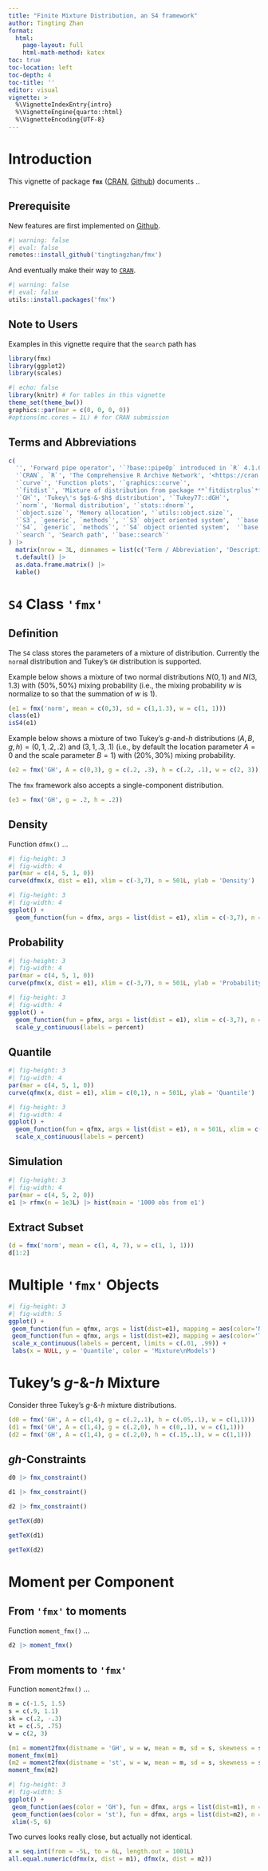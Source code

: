 ```yaml
---
title: "Finite Mixture Distribution, an S4 framework"
author: Tingting Zhan
format: 
  html:
    page-layout: full
    html-math-method: katex
toc: true
toc-location: left
toc-depth: 4
toc-title: ''
editor: visual
vignette: >
  %\VignetteIndexEntry{intro}
  %\VignetteEngine{quarto::html}
  %\VignetteEncoding{UTF-8}
---
```


# Introduction

This vignette of package **`fmx`** ([CRAN](https://CRAN.R-project.org/package=fmx), [Github](https://github.com/tingtingzhan/fmx)) documents ..

## Prerequisite

New features are first implemented on [Github](https://github.com/tingtingzhan/fmx).

```r
#| warning: false
#| eval: false
remotes::install_github('tingtingzhan/fmx')
```

And eventually make their way to [`CRAN`](https://CRAN.R-project.org/package=fmx).

```r
#| warning: false
#| eval: false
utils::install.packages('fmx')
```

## Note to Users

Examples in this vignette require that the `search` path has

```r
library(fmx)
library(ggplot2)
library(scales)
```

```r
#| echo: false
library(knitr) # for tables in this vignette
theme_set(theme_bw())
graphics::par(mar = c(0, 0, 0, 0))
#options(mc.cores = 1L) # for CRAN submission
```

## Terms and Abbreviations

```r
c(
  '', 'Forward pipe operator', '`?base::pipeOp` introduced in `R` 4.1.0', 
  '`CRAN`, `R`', 'The Comprehensive R Archive Network', '<https://cran.r-project.org>',
  '`curve`', 'Function plots', '`graphics::curve`',
  '`fitdist`', 'Mixture of distribution from package **`fitdistrplus`**', '`fitdistrplus::fitdist`', 
  '`GH`', 'Tukey\'s $g$-&-$h$ distribution', '`Tukey77::dGH`',
  '`norm`', 'Normal distribution', '`stats::dnorm`',
  '`object.size`', 'Memory allocation', '`utils::object.size`',
  '`S3`, `generic`, `methods`', '`S3` object oriented system',  '`base::UseMethod`; `utils::methods`; `utils::getS3method`; <https://adv-r.hadley.nz/s3.html>',
  '`S4`, `generic`, `methods`', '`S4` object oriented system',  '`base::isS4`; `methods::setClass`; `methods::getMethod`; <https://adv-r.hadley.nz/s4.html>',
  '`search`', 'Search path', '`base::search`'
) |>
  matrix(nrow = 3L, dimnames = list(c('Term / Abbreviation', 'Description', 'Reference'), NULL)) |>
  t.default() |>
  as.data.frame.matrix() |> 
  kable() 
```

# `S4` Class `'fmx'`

## Definition

The `S4` class stores the parameters of a mixture of distribution. Currently the `norm`al distribution and Tukey's `GH` distribution is supported.

Example below shows a mixture of two normal distributions $N(0,1)$ and $N(3,1.3)$ with $(50\%, 50\%)$ mixing probability (i.e., the mixing probability $w$ is normalize to so that the summation of $w$ is 1).

```r
(e1 = fmx('norm', mean = c(0,3), sd = c(1,1.3), w = c(1, 1)))
class(e1)
isS4(e1)
```

Example below shows a mixture of two Tukey's $g$-and-$h$ distributions $(A,B,g,h)=(0,1,.2,.2)$ and $(3,1,.3,.1)$ (i.e., by default the location parameter $A=0$ and the scale parameter $B=1$) with $(20\%,30\%)$ mixing probability.

```r
(e2 = fmx('GH', A = c(0,3), g = c(.2, .3), h = c(.2, .1), w = c(2, 3)))
```

The `fmx` framework also accepts a single-component distribution.

```r
(e3 = fmx('GH', g = .2, h = .2))
```

## Density

Function `dfmx()` ...

```r
#| fig-height: 3
#| fig-width: 4
par(mar = c(4, 5, 1, 0))
curve(dfmx(x, dist = e1), xlim = c(-3,7), n = 501L, ylab = 'Density')
```

```r
#| fig-height: 3
#| fig-width: 4
ggplot() + 
  geom_function(fun = dfmx, args = list(dist = e1), xlim = c(-3,7), n = 501L)
```

## Probability

```r
#| fig-height: 3
#| fig-width: 4
par(mar = c(4, 5, 1, 0))
curve(pfmx(x, dist = e1), xlim = c(-3,7), n = 501L, ylab = 'Probability')
```

```r
#| fig-height: 3
#| fig-width: 4
ggplot() + 
  geom_function(fun = pfmx, args = list(dist = e1), xlim = c(-3,7), n = 501L) + 
  scale_y_continuous(labels = percent)
```

## Quantile

```r
#| fig-height: 3
#| fig-width: 4
par(mar = c(4, 5, 1, 0))
curve(qfmx(x, dist = e1), xlim = c(0,1), n = 501L, ylab = 'Quantile')
```

```r
#| fig-height: 3
#| fig-width: 4
ggplot() + 
  geom_function(fun = qfmx, args = list(dist = e1), n = 501L, xlim = c(0,1)) +
  scale_x_continuous(labels = percent)
```

## Simulation

```r
#| fig-height: 3
#| fig-width: 4
par(mar = c(4, 5, 2, 0))
e1 |> rfmx(n = 1e3L) |> hist(main = '1000 obs from e1')
```

## Extract Subset

```r
(d = fmx('norm', mean = c(1, 4, 7), w = c(1, 1, 1)))
d[1:2]
```

# Multiple `'fmx'` Objects

```r
#| fig-height: 3
#| fig-width: 5
ggplot() + 
 geom_function(fun = qfmx, args = list(dist=e1), mapping = aes(color='Normal'), n = 501L) + 
 geom_function(fun = qfmx, args = list(dist=e2), mapping = aes(color='Tukey gh'), n = 501L) + 
 scale_x_continuous(labels = percent, limits = c(.01, .99)) +
 labs(x = NULL, y = 'Quantile', color = 'Mixture\nModels')
```

# Tukey's $g$-&-$h$ Mixture

Consider three Tukey's $g$-&-$h$ mixture distributions.

```r
(d0 = fmx('GH', A = c(1,4), g = c(.2,.1), h = c(.05,.1), w = c(1,1)))
(d1 = fmx('GH', A = c(1,4), g = c(.2,0), h = c(0,.1), w = c(1,1)))
(d2 = fmx('GH', A = c(1,4), g = c(.2,0), h = c(.15,.1), w = c(1,1)))
```

## $gh$-Constraints

```r
d0 |> fmx_constraint()

d1 |> fmx_constraint()

d2 |> fmx_constraint()
```

```r
getTeX(d0)

getTeX(d1)

getTeX(d2)
```

# Moment per Component

## From `'fmx'` to moments

Function `moment_fmx()` ...

```r
d2 |> moment_fmx()
```

## From moments to `'fmx'`

Function `moment2fmx()` ...

```r
m = c(-1.5, 1.5)
s = c(.9, 1.1)
sk = c(.2, -.3)
kt = c(.5, .75)
w = c(2, 3)
```

```r
(m1 = moment2fmx(distname = 'GH', w = w, mean = m, sd = s, skewness = sk, kurtosis = kt))
moment_fmx(m1)
(m2 = moment2fmx(distname = 'st', w = w, mean = m, sd = s, skewness = sk, kurtosis = kt))
moment_fmx(m2)
```

```r
#| fig-height: 3
#| fig-width: 5
ggplot() + 
 geom_function(aes(color = 'GH'), fun = dfmx, args = list(dist=m1), n = 1001L) + 
 geom_function(aes(color = 'st'), fun = dfmx, args = list(dist=m2), n = 1001L) +
 xlim(-5, 6)
```

Two curves looks really close, but actually not identical.

```r
x = seq.int(from = -5L, to = 6L, length.out = 1001L)
all.equal.numeric(dfmx(x, dist = m1), dfmx(x, dist = m2))
```

